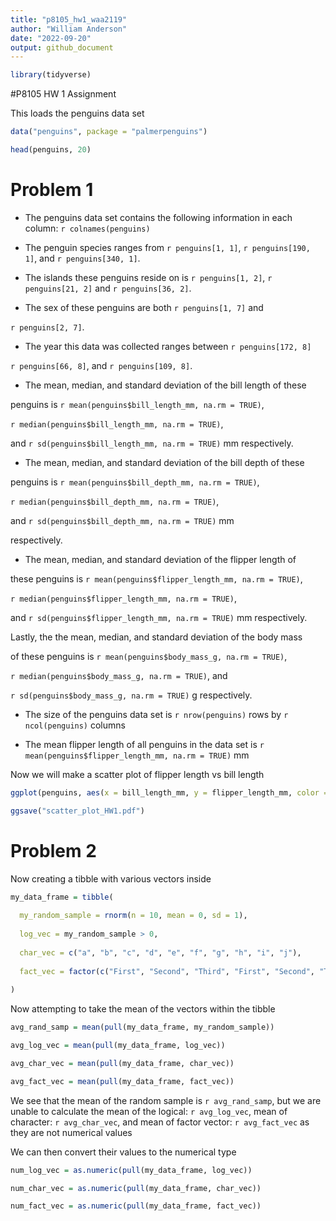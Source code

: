 ```yaml
---
title: "p8105_hw1_waa2119"
author: "William Anderson"
date: "2022-09-20"
output: github_document
---
```


```r

library(tidyverse)

```


#P8105 HW 1 Assignment


This loads the penguins data set
```r

data("penguins", package = "palmerpenguins")

head(penguins, 20)

```


# Problem 1


* The penguins data set contains the following information in each column: `r colnames(penguins)`


* The penguin species ranges from `r penguins[1, 1]`, `r penguins[190, 1]`, and `r penguins[340, 1]`. 


* The islands these penguins reside on is `r penguins[1, 2]`, `r penguins[21, 2]` and `r penguins[36, 2]`.


* The sex of these penguins are both `r penguins[1, 7]` and 

`r penguins[2, 7]`. 


* The year this data was collected ranges between `r penguins[172, 8]`

`r penguins[66, 8]`, and `r penguins[109, 8]`. 


* The mean, median, and standard deviation of the bill length of these

penguins is `r mean(penguins$bill_length_mm, na.rm = TRUE)`, 

`r median(penguins$bill_length_mm, na.rm = TRUE)`, 

and `r sd(penguins$bill_length_mm, na.rm = TRUE)` mm respectively.


* The mean, median, and standard deviation of the bill depth of these

penguins is `r mean(penguins$bill_depth_mm, na.rm = TRUE)`, 

`r median(penguins$bill_depth_mm, na.rm = TRUE)`, 

and `r sd(penguins$bill_depth_mm, na.rm = TRUE)` mm

respectively. 

* The mean, median, and standard deviation of the flipper length of

these penguins is `r mean(penguins$flipper_length_mm, na.rm = TRUE)`,

`r median(penguins$flipper_length_mm, na.rm = TRUE)`, 

and `r sd(penguins$flipper_length_mm, na.rm = TRUE)` mm respectively. 


Lastly, the the mean, median, and standard deviation of the body mass

of these penguins is `r mean(penguins$body_mass_g, na.rm = TRUE)`, 

`r median(penguins$body_mass_g, na.rm = TRUE)`, and 

`r sd(penguins$body_mass_g, na.rm = TRUE)` g respectively. 


* The size of the penguins data set is `r nrow(penguins)` rows by  `r ncol(penguins)` columns


* The mean flipper length of all penguins in the data set is `r mean(penguins$flipper_length_mm, na.rm = TRUE)` mm



Now we will make a scatter plot of flipper length vs bill length

```r

ggplot(penguins, aes(x = bill_length_mm, y = flipper_length_mm, color = species)) + geom_point()

ggsave("scatter_plot_HW1.pdf")

```

# Problem 2

Now creating a tibble with various vectors inside

```r

my_data_frame = tibble(
  
  my_random_sample = rnorm(n = 10, mean = 0, sd = 1),
  
  log_vec = my_random_sample > 0,
  
  char_vec = c("a", "b", "c", "d", "e", "f", "g", "h", "i", "j"),
  
  fact_vec = factor(c("First", "Second", "Third", "First", "Second", "Third", "First", "Second", "Third", "First"))
  
)

```

Now attempting to take the mean of the vectors within the tibble

```r

avg_rand_samp = mean(pull(my_data_frame, my_random_sample))

avg_log_vec = mean(pull(my_data_frame, log_vec))

avg_char_vec = mean(pull(my_data_frame, char_vec))

avg_fact_vec = mean(pull(my_data_frame, fact_vec))


```

We see that the mean of the random sample is `r avg_rand_samp`, but we are unable to calculate the mean of the logical: `r avg_log_vec`, mean of character: `r avg_char_vec`, and mean of factor vector: `r avg_fact_vec` as they are not numerical values

We can then convert their values to the numerical type

```r

num_log_vec = as.numeric(pull(my_data_frame, log_vec))

num_char_vec = as.numeric(pull(my_data_frame, char_vec))

num_fact_vec = as.numeric(pull(my_data_frame, fact_vec))


```


